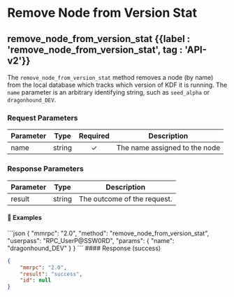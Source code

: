 
# Remove Node from Version Stat

## remove\_node\_from\_version\_stat {{label : 'remove_node_from_version_stat', tag : 'API-v2'}}

The `remove_node_from_version_stat` method removes a node (by name) from the local database which tracks which version of KDF it is running. The `name` parameter is an arbitrary identifying string, such as `seed_alpha` or `dragonhound_DEV`.

### Request Parameters

| Parameter | Type   | Required | Description                   |
| --------- | ------ | :------: | ----------------------------- |
| name      | string |     ✓    | The name assigned to the node |

### Response Parameters

| Parameter | Type   | Description                 |
| --------- | ------ | --------------------------- |
| result    | string | The outcome of the request. |

#### 📌 Examples

<CodeGroup title="Remove Node from Version Stat" tag="POST" label="remove_node_from_version_stat" mm2MethodDecorate="true">
  ```json
  {
    "mmrpc": "2.0",
    "method": "remove_node_from_version_stat",
    "userpass": "RPC_UserP@SSW0RD",
    "params": {
      "name": "dragonhound_DEV"
    }
  }
  ```
</CodeGroup>

<CollapsibleSection expandedText="Hide Remove Node from Version Stat Response" collapsedText="Show Remove Node from Version Stat Response">
  #### Response (success)

  ```json
  {
      "mmrpc": "2.0",
      "result": "success",
      "id": null
  }
  ```
</CollapsibleSection>
